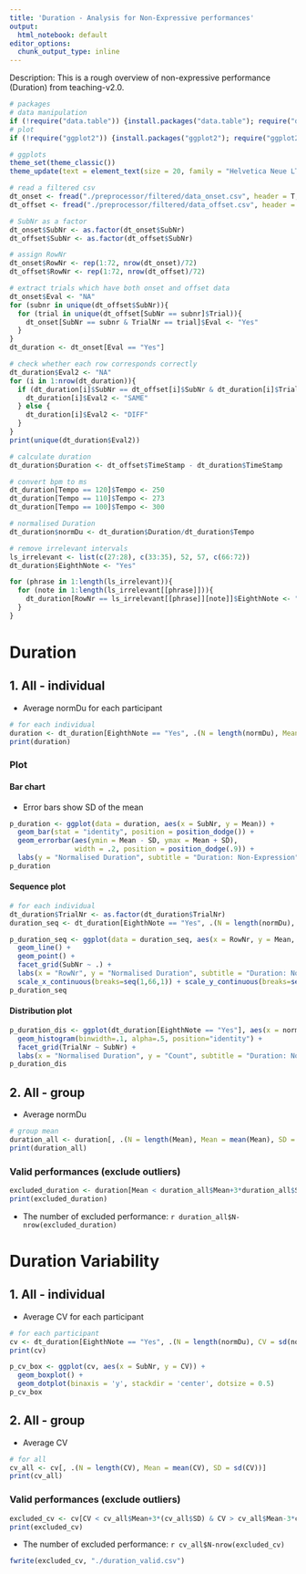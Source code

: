 ```yaml
---
title: 'Duration - Analysis for Non-Expressive performances'
output:
  html_notebook: default
editor_options: 
  chunk_output_type: inline
---
```


Description: This is a rough overview of non-expressive performance (Duration) from teaching-v2.0.

```r
# packages
# data manipulation
if (!require("data.table")) {install.packages("data.table"); require("data.table")}
# plot
if (!require("ggplot2")) {install.packages("ggplot2"); require("ggplot2")}

# ggplots
theme_set(theme_classic())
theme_update(text = element_text(size = 20, family = "Helvetica Neue LT Std 57 Condensed"), legend.position = "bottom")
```

```r
# read a filtered csv
dt_onset <- fread("./preprocessor/filtered/data_onset.csv", header = T, sep = ",", dec = ".")
dt_offset <- fread("./preprocessor/filtered/data_offset.csv", header = T, sep = ",", dec = ".")

# SubNr as a factor
dt_onset$SubNr <- as.factor(dt_onset$SubNr)
dt_offset$SubNr <- as.factor(dt_offset$SubNr)

# assign RowNr
dt_onset$RowNr <- rep(1:72, nrow(dt_onset)/72)
dt_offset$RowNr <- rep(1:72, nrow(dt_offset)/72)
```

```r
# extract trials which have both onset and offset data
dt_onset$Eval <- "NA"
for (subnr in unique(dt_offset$SubNr)){
  for (trial in unique(dt_offset[SubNr == subnr]$Trial)){
    dt_onset[SubNr == subnr & TrialNr == trial]$Eval <- "Yes"
  }
}
dt_duration <- dt_onset[Eval == "Yes"]

# check whether each row corresponds correctly
dt_duration$Eval2 <- "NA"
for (i in 1:nrow(dt_duration)){
  if (dt_duration[i]$SubNr == dt_offset[i]$SubNr & dt_duration[i]$TrialNr == dt_offset[i]$TrialNr & dt_duration[i]$Pitch == dt_offset[i]$Pitch){
    dt_duration[i]$Eval2 <- "SAME"
  } else {
    dt_duration[i]$Eval2 <- "DIFF"
  }
}
print(unique(dt_duration$Eval2))

# calculate duration
dt_duration$Duration <- dt_offset$TimeStamp - dt_duration$TimeStamp

# convert bpm to ms
dt_duration[Tempo == 120]$Tempo <- 250
dt_duration[Tempo == 110]$Tempo <- 273
dt_duration[Tempo == 100]$Tempo <- 300

# normalised Duration
dt_duration$normDu <- dt_duration$Duration/dt_duration$Tempo

# remove irrelevant intervals
ls_irrelevant <- list(c(27:28), c(33:35), 52, 57, c(66:72))
dt_duration$EighthNote <- "Yes"

for (phrase in 1:length(ls_irrelevant)){
  for (note in 1:length(ls_irrelevant[[phrase]])){
    dt_duration[RowNr == ls_irrelevant[[phrase]][note]]$EighthNote <- "No"
  }
}
```

# Duration
## 1. All - individual
- Average normDu for each participant

```r
# for each individual
duration <- dt_duration[EighthNote == "Yes", .(N = length(normDu), Mean = mean(normDu), SD = sd(normDu)), by = .(SubNr)]
print(duration)
```

### Plot
#### Bar chart
- Error bars show SD of the mean

```r
p_duration <- ggplot(data = duration, aes(x = SubNr, y = Mean)) +
  geom_bar(stat = "identity", position = position_dodge()) +
  geom_errorbar(aes(ymin = Mean - SD, ymax = Mean + SD),
                width = .2, position = position_dodge(.9)) +
  labs(y = "Normalised Duration", subtitle = "Duration: Non-Expression")
p_duration
```

#### Sequence plot
```r
# for each individual
dt_duration$TrialNr <- as.factor(dt_duration$TrialNr)
duration_seq <- dt_duration[EighthNote == "Yes", .(N = length(normDu), Mean = mean(normDu)), .(SubNr, TrialNr, RowNr)]

p_duration_seq <- ggplot(data = duration_seq, aes(x = RowNr, y = Mean, group = TrialNr)) +
  geom_line() +
  geom_point() +
  facet_grid(SubNr ~ .) +
  labs(x = "RowNr", y = "Normalised Duration", subtitle = "Duration: Non-Expression") +
  scale_x_continuous(breaks=seq(1,66,1)) + scale_y_continuous(breaks=seq(0,2,0.5), limits = c(0, 2))
p_duration_seq
```

#### Distribution plot
```r
p_duration_dis <- ggplot(dt_duration[EighthNote == "Yes"], aes(x = normDu)) +
  geom_histogram(binwidth=.1, alpha=.5, position="identity") +
  facet_grid(TrialNr ~ SubNr) +
  labs(x = "Normalised Duration", y = "Count", subtitle = "Duration: Non-Expression")
p_duration_dis
```

## 2. All - group
- Average normDu

```r
# group mean
duration_all <- duration[, .(N = length(Mean), Mean = mean(Mean), SD = sd(Mean))]
print(duration_all)
```

### Valid performances (exclude outliers)
```r
excluded_duration <- duration[Mean < duration_all$Mean+3*duration_all$SD & Mean > duration_all$Mean-3*duration_all$SD]
print(excluded_duration)
```
- The number of excluded performance: `r duration_all$N-nrow(excluded_duration)`

# Duration Variability
## 1. All - individual
- Average CV for each participant

```r
# for each participant
cv <- dt_duration[EighthNote == "Yes", .(N = length(normDu), CV = sd(normDu)/mean(normDu)), by = .(SubNr, TrialNr)]
print(cv)
```

```r
p_cv_box <- ggplot(cv, aes(x = SubNr, y = CV)) +
  geom_boxplot() +
  geom_dotplot(binaxis = 'y', stackdir = 'center', dotsize = 0.5)
p_cv_box
```

## 2. All - group
- Average CV

```r
# for all
cv_all <- cv[, .(N = length(CV), Mean = mean(CV), SD = sd(CV))]
print(cv_all)
```

### Valid performances (exclude outliers)
```r
excluded_cv <- cv[CV < cv_all$Mean+3*(cv_all$SD) & CV > cv_all$Mean-3*cv_all$SD]
print(excluded_cv)
```
- The number of excluded performance: `r cv_all$N-nrow(excluded_cv)`

```r
fwrite(excluded_cv, "./duration_valid.csv")
```
